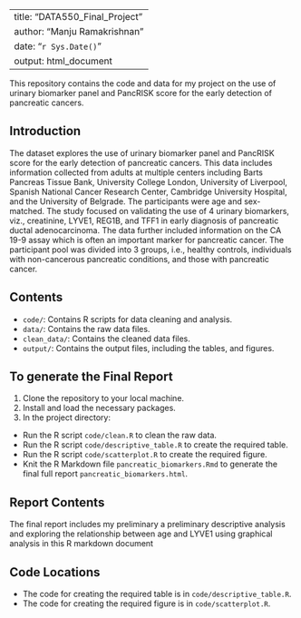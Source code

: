 
---
title: "DATA550_Final_Project"
author: "Manju Ramakrishnan"
date: "`r Sys.Date()`"
output: html_document
---

This repository contains the code and data for my project on the use of urinary biomarker panel and PancRISK score for the early detection of pancreatic cancers. 

## Introduction

The dataset explores the use of urinary biomarker panel and PancRISK score for the early detection of pancreatic cancers. This data includes information collected from adults at multiple centers including Barts Pancreas Tissue Bank, University College London, University of Liverpool, Spanish National Cancer Research Center, Cambridge University Hospital, and the University of Belgrade. The participants were age and sex-matched. The study focused on validating the use of 4 urinary biomarkers, viz., creatinine, LYVE1, REG1B, and TFF1 in early diagnosis of pancreatic ductal adenocarcinoma. The data further included information on the CA 19-9 assay which is often an important marker for pancreatic cancer. The participant pool was divided into 3 groups, i.e., healthy controls, individuals with non-cancerous pancreatic conditions, and those with pancreatic cancer. 

## Contents

- `code/`: Contains R scripts for data cleaning and analysis.
- `data/`: Contains the raw data files.
- `clean_data/`: Contains the cleaned data files.
- `output/`: Contains the output files, including the tables, and figures.

## To generate the Final Report

1. Clone the repository to your local machine.
2. Install and load the necessary packages.
3. In the project directory:
 - Run the R script `code/clean.R` to clean the raw data.
 - Run the R script `code/descriptive_table.R` to create the required table.
 - Run the R script `code/scatterplot.R` to create the required figure.
 - Knit the R Markdown file `pancreatic_biomarkers.Rmd` to generate the final full report `pancreatic_biomarkers.html`.

## Report Contents

The final report includes my preliminary a preliminary descriptive analysis and exploring the relationship between age and LYVE1 using graphical analysis in this R markdown document

## Code Locations

- The code for creating the required table is in `code/descriptive_table.R`.
- The code for creating the required figure is in `code/scatterplot.R`.



